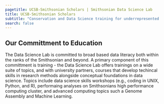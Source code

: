 ```yaml
---
pagetitle: UCSB-Smithsonian Scholars | Smithsonian Data Science Lab
title: UCSB-Smithsonian Scholars
subtitle: "Conservation and Data Science training for underrepresented students in Southern California"
search: false 
---
```


## Our Committment to Education

The Data Science Lab is committed to broad based data literacy both within the ranks of the Smithsonian and beyond. A primary component of this committment is training - the Data Science Lab offers trainings on a wide suite of topics, and with university partners, courses that develop techincal skills in research methods alongside conceptual foundations in data science. Topics include data science skills workshops (e.g., coding in UNIX, Python, and R), performaing analyses on Smithsonians high performance computing cluster, and advanced computing topics such a Genome Assembly and Machine Learning.

